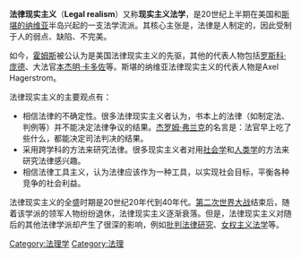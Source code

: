 '''法律现实主义'''（'''Legal realism'''）又称'''现实主义法学'''，是20世纪上半期在美国和[[斯堪的纳维亚|斯堪的纳维亚]]半岛兴起的一支法学流派。其核心主张是，法律是人制定的，因此受制于人的弱点、缺陷、不完美。

如今，[[小奥利弗·温德尔·霍姆斯|霍姆斯]]被公认为是美国法律现实主义的先驱，其他的代表人物包括[[罗斯科·庞德|罗斯科·庞德]]、大法官[[本杰明·卡多佐|本杰明·卡多佐]]等。斯堪的纳维亚法律现实主义的代表人物是Axel Hagerstrom。

法律现实主义的主要观点有： 

*相信法律的不确定性。很多法律现实主义者认为，书本上的法律（如制定法、判例等）并不能决定法律争议的结果。[[杰罗姆·弗兰克|杰罗姆·弗兰克]]的名言是：法官早上吃了些什么，都能决定司法判决的结果。
*采用跨学科的方法来研究法律。很多现实主义者对用[[社会学|社会学]]和[[人类学|人类学]]的方法来研究法律感兴趣。 
*相信法律工具主义，认为法律应该作为一种工具，以实现社会目标，平衡各种竞争的社会利益。

法律现实主义的全盛时期是20世纪20年代到40年代。[[第二次世界大战|第二次世界大战]]结束后，随着该学派的领军人物纷纷退休，法律现实主义逐渐衰落。但是，法律现实主义对随后的其他法律学派却产生了很深的影响，例如[[批判法律研究|批判法律研究]]、[[女权主义法学|女权主义法学]]等。

[[Category:法理学|Category:法理学]]
[[Category:法理|Category:法理]]